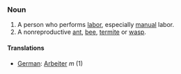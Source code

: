 ===Noun===

#A person who performs [[labor]], especially [[manual]] labor.
#A nonreproductive [[ant]], [[bee]], [[termite]] or [[wasp]].

====Translations====

*[[German]]: [[Arbeiter]] ''m'' (1)